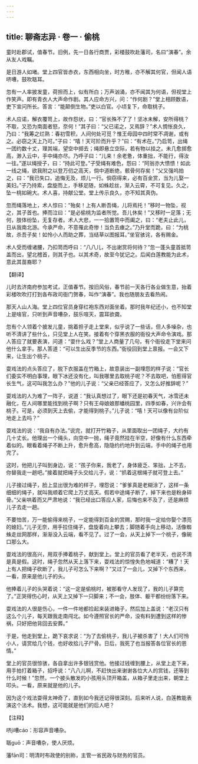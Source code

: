 ```yaml
---
---
---
```

title: 聊斋志异 · 卷一 · 偷桃
---

童时赴郡试，值春节。旧例，先一日各行商贾，彩楼鼓吹赴藩司，名曰“演春”。余从友人戏瞩。

是日游人如堵。堂上四官皆赤衣，东西相向坐，时方稚，亦不解其何官，但闻人语哜嘈，鼓吹聒耳。

忽有一人率披发童，荷担而上，似有所白；万声汹涌，亦不闻其为何语，但视堂上作笑声。即有青衣人大声命作剧。其人应命方兴，问：“作何剧？”堂上相顾数语，吏下宣问所长。答言：“能颠倒生物。”吏以白官。小顷复下，命取桃子。

术人应诺，解衣覆笥上，故作怨状，曰：“官长殊不了了！坚冰未解，安所得桃？不取，又恐为南面者怒，奈何！”其子曰：“父已诺之，又焉辞？”术人惆怅良久，乃曰：“我筹之烂熟：春初雪积，人间何处可觅？惟王母园中四时常不凋谢，或有之。必窃之天上乃可。”子曰：“嘻！天可阶而升乎？”曰：“有术在。”乃启笥，出绳一团约数十丈，理其端，望空中掷去；绳即悬立空际，若有物以挂之。未几愈掷愈高，渺入云中，手中绳亦尽。乃呼子曰：“儿来！余老惫，体重拙，不能行，得汝一往。”遂以绳授子，曰：“持此可登。”子受绳有难色，怨曰：“阿翁亦大愦愦！如此一线之绳，欲我附之以登万仞之高天，倘中道断绝，骸骨何存矣！”父又强呜拍之，曰：“我已失口，追悔无及，烦儿一行。倘窃得来，必有百金赏，当为儿娶一美妇。”子乃持索，盘旋而上，手移足随，如蛛趁丝，渐入云霄，不可复见。久之，坠一桃如碗大。术人喜，持献公堂。堂上传示良久，亦不知其真伪。

忽而绳落地上，术人惊曰：“殆矣！上有人断吾绳，儿将焉托！”移时一物坠，视之，其子首也。捧而泣曰：“是必偷桃为监者所觉。吾儿休矣！”又移时一足落；无何，肢体纷坠，无复存者。术人大悲，一一拾置笥中而阖之，曰：“老夫止此儿，日从我南北游。今承严命，不意罹此奇惨！当负去瘗之。”乃升堂而跪，曰：“为桃故，杀吾子矣！如怜小人而助之葬，当结草以图报耳。”坐官骇诧，各有赐金。

术人受而缠诸腰，乃扣笥而呼曰：“八八儿，不出谢赏将何待？”忽一蓬头童首抵笥盖而出，望北稽首，则其子也。以其术奇，故至今犹记之。后闻白莲教能为此术，意此其苗裔耶？

【翻译】

儿时去济南府参加考试，正值春节。按旧风俗，春节前一天各行各业做生意，抬着彩楼吹吹打打到各布政司衙门贺春，叫作“演春”。我也随朋友去看热闹。

那天人山人海。堂上四位官员身穿红袍东西对面坐着。那时我年纪还小，也不知堂上是啥官，只听到声音嘈杂，鼓乐喧天，震耳欲聋。

忽有个人领着个披发儿童，挑着担子走上堂来，似乎说了一些话，但人多噪杂，也听不清讲了些什么，只见堂上人在笑。接着有个穿黑衣服的衙役大声命令演戏。那人答应了就要表演，问道：“耍什么戏？”堂上人商量了几句，有个衙役走下堂来问他什么拿手。那人答道：“可以生出反季节的东西。”衙役回到堂上禀报。一会又下来，让生出个桃子。

耍戏法的点头答应了，脱下衣服盖在竹箱上，故意装出一副埋怨的样子说：“官长们委实不明白事理，眼下冰还没有化，叫我哪里去取桃子呢？不去取吧，怕惹得官长生气，这可叫我怎么办？”他的儿子说：“父亲已经答应了，又怎么好推辞呢？”

耍戏法的人为难了一阵子，说道：“我认真想过了，眼下还是初春天气，冰雪还未融化，在人间哪里能找到桃子啊？只有王母娘娘那蟠桃园里，四季如春，兴许会有桃子。可是，必须到天上去偷，才能得到桃子。”儿子说：“嘻！天可以像有台阶似地走上去吗？”

耍戏法的说：“我自有办法。”说完，就打开竹箱子，从里面取出一团绳子，大约有几十丈长。他理出一个绳头，向空中一抛，绳子竟然挂在半空，好像有什么东西牵着似的。眼看着绳子不断上升，愈升愈高，隐隐约约地升到云端，手中的绳子也用完了。

这时，他把儿子叫到身边，说：“孩子你来，我老了，身体疲乏、笨拙，上不去，你替我走一趟吧。”接着就把绳子头交给儿子，说：“抓着这根绳子就可登上去。”

儿子接过绳子，脸上显出很为难的样子，埋怨说：“爹爹真是老糊涂了，这样一条细细的绳子，就叫我顺着它爬上万丈高天。假若中途绳子断了，掉下来也是粉身碎骨。”父亲哄着而又严肃地说：“我已经出口答应人家，后悔也来不及了，还是麻烦儿子去走一趟。

不要怕苦，万一能偷得来桃子，一定能得到百金的赏赐，那时我一定给你娶个漂亮的媳妇。”儿子无奈，用手拉住绳子，盘旋着向上攀去；脚随着手向上移动，活像蜘蛛走丝网那样，渐渐没入云端，看不见了。过了一会，从天上掉下一个桃子，像碗口那么大。

耍戏法的很高兴，用双手捧着桃子，献到堂上。堂上的官员看了老半天，也说不清是真是假。这时，绳子忽然从天上落下来，耍戏法的惊惶失色地喊道：“糟了！天上有人把绳子砍断了，我儿子可怎么下来啊？”又过了一会儿，又掉下个东西来，一看，原来是他儿子的头。

他捧着儿子的头哭着说：“这一定是偷桃时，被那看守人发现了，我的儿子算完了。”正哭得伤心时，从天上又掉下一只脚来；不一会，肢体、躯干都纷纷落下来。

耍戏法的人很是伤心，一件一件地都捡起来装进箱子，然后加上盖说：“老汉只有这么个儿子，每天跟我走南闯北。如今遵照官长的严命，没有料到遭到这样的惨祸，只好把他背回去安葬。”

于是，他走到堂上，跪下哀求说：“为了去偷桃子，我儿子被杀害了！大人们可怜小人，请赏给几个钱，也好收拾儿子尸骨。日后，我死了也当报答各位官长的恩情。”

堂上的官员很惊骇，各自拿出许多银钱赏他。他接过钱缠到腰上，从堂上走下来，用手拍打着箱子，招呼说：“八八儿啊，不赶快出来谢谢各位大人的赏钱，还等到什么时候！”忽然，一个披头散发的小孩用头顶开箱盖，从箱子里走出来，朝堂上叩头。一看，原来就是他的儿子。

因为这个戏法耍得太神奇了，直到如今我还记得很深刻。后来听人说，白莲教能表演这个法术。我想，这可能就是他们的后人吧？

【注释】

哜jì嘈cáo：形容声音嘈杂。

聒guō：声音嘈杂，使人厌烦。

藩fān司：明清时布政使的别称，主管一省民政与财务的官员。